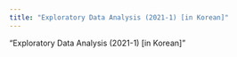```yaml
---
title: "Exploratory Data Analysis (2021-1) [in Korean]"
---
```


"Exploratory Data Analysis (2021-1) \[in Korean\]"

